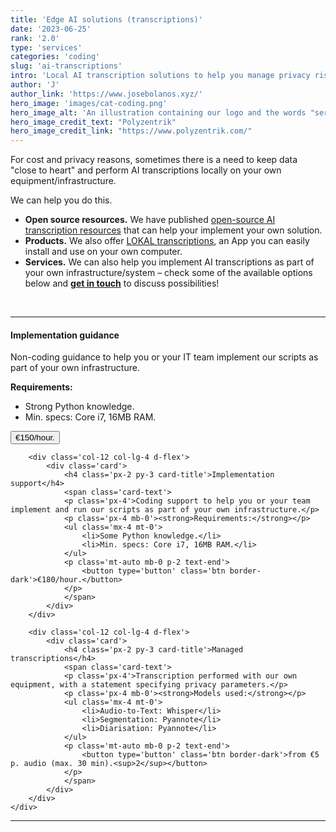 ```yaml
---
title: 'Edge AI solutions (transcriptions)'
date: '2023-06-25'
rank: '2.0'
type: 'services'
categories: 'coding'
slug: 'ai-transcriptions'
intro: 'Local AI transcription solutions to help you manage privacy risks and lower transcription costs.'
author: 'J'
author_link: 'https://www.josebolanos.xyz/'
hero_image: 'images/cat-coding.png'
hero_image_alt: 'An illustration containing our logo and the words "services" and "coding"'
hero_image_credit_text: "Polyzentrik"
hero_image_credit_link: "https://www.polyzentrik.com/"
---
```

 
For cost and privacy reasons, sometimes there is a need to keep data "close to heart" and perform AI transcriptions locally on your own equipment/infrastructure.

We can help you do this.
* **Open source resources.** We have published [open-source AI transcription resources](../../resources/local-transcriptions) that can help your implement your own solution.
* **Products.** We also offer [LOKAL transcriptions](../../products/lokal-transcriptions/), an App you can easily install and use on your own computer.
* **Services.** We can also help you implement AI transcriptions as part of your own infrastructure/system – check some of the available options below and [**get in touch**](mailto:hello@polyzentrik.com) to discuss possibilities!

<br />
<hr />
<div class='container mb-4'>
    <div class='row'>
        <div class='col-12 col-lg-4 d-flex'>
            <div class='card d-flex'>
                <h4 class='px-2 py-3 card-title'>Implementation guidance</h4>
                <span class='card-text'>
                <p class='px-4'>Non-coding guidance to help you or your IT team implement our scripts as part of your own infrastructure.</p>
                <p class='px-4 mb-0'><strong>Requirements:</strong></p>
                <ul class='mx-4 mt-0'>
                    <li>Strong Python knowledge.</li>
                    <li>Min. specs: Core i7, 16MB RAM.</li>
                </ul>
                <p class='mt-auto mb-0 p-2 text-end'>
                    <button type='button' class='btn border-dark'>€150/hour.</button>
                </p>
                </span>
            </div>
        </div>

        <div class='col-12 col-lg-4 d-flex'>
            <div class='card'>
                <h4 class='px-2 py-3 card-title'>Implementation support</h4>
                <span class='card-text'>
                <p class='px-4'>Coding support to help you or your team implement and run our scripts as part of your own infrastructure.</p>
                <p class='px-4 mb-0'><strong>Requirements:</strong></p>
                <ul class='mx-4 mt-0'>
                    <li>Some Python knowledge.</li>
                    <li>Min. specs: Core i7, 16MB RAM.</li>
                </ul>
                <p class='mt-auto mb-0 p-2 text-end'>
                    <button type='button' class='btn border-dark'>€180/hour.</button>
                </p>
                </span>
            </div>
        </div>

        <div class='col-12 col-lg-4 d-flex'>
            <div class='card'>
                <h4 class='px-2 py-3 card-title'>Managed transcriptions</h4>
                <span class='card-text'>
                <p class='px-4'>Transcription performed with our own equipment, with a statement specifying privacy parameters.</p>
                <p class='px-4 mb-0'><strong>Models used:</strong></p>
                <ul class='mx-4 mt-0'>
                    <li>Audio-to-Text: Whisper</li>
                    <li>Segmentation: Pyannote</li>
                    <li>Diarisation: Pyannote</li>
                </ul>
                <p class='mt-auto mb-0 p-2 text-end'>
                    <button type='button' class='btn border-dark'>from €5 p. audio (max. 30 min).<sup>2</sup></button>
                </p>
                </span>
            </div>
        </div>
    </div>
</div>
<hr />
<br />